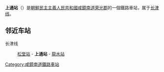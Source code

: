 {{unreferenced|time=2015-02-14T16:52:09+00:00}}
{{朝鮮半島車站資訊
|公司色 = blue
|文字色 = 
|站名 = 上通站
|圖片 = 
|pxl = 
|圖片說明 =
|前一站 = [[松堂站|松堂]]
|前一站距離 = 4.2
|後一站距離 = 4.1
|後一站 = [[龍水站|龍水]]
|所屬路線 = [[长津线|长津线]]
|距離 = 13.3
|起點站 = [[荣光站_(咸镜南道)|荣光]]
|諺文 = 상통역
|朝鮮漢字 = 上通驛
|文觀部式 = 
|馬-賴式 = Sangt'ong-yŏk
|副站名 = 
|車站編號 = 
|停站路線數 = 
|所屬公司 = [[朝鮮民主主義人民共和國鐵道省|朝鮮民主主義人民共和國鐵道省]]
|所在地 =[[咸鏡南道|咸鏡南道]][[荣光郡|荣光郡]]
|車站構造 = 地面车站
|月台配置 = 
|啟用年月日 =
|廢站年月日 = 
|上下車人次 = 
|統計年度 = 
|轉車 = 
|備註 = 
|全寬備註 = 
}}

'''上通站'''（{{lang-ko|상통역}}）是[[朝鮮民主主義人民共和國|朝鮮民主主義人民共和國]][[咸鏡南道|咸鏡南道]][[荣光郡|荣光郡]]的一個鐵路車站，属于[[长津线|长津线]]。

==邻近车站==
长津线
:[[松堂站|松堂站]] - '''上通站''' - [[龍水站|龍水站]]

{{朝鲜铁路小作品}}

{{长津线}}

[[Category:咸鏡南道鐵路車站|Category:咸鏡南道鐵路車站]]